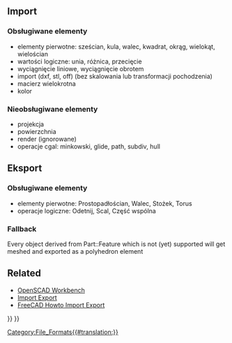 <languages/>
{{TOCright}}
==Import==
===Obsługiwane elementy===
* elementy pierwotne: sześcian, kula, walec, kwadrat, okrąg, wielokąt, wielościan
* wartości logiczne: unia, różnica, przecięcie
* wyciągnięcie liniowe, wyciągnięcie obrotem
* import (dxf, stl, off) (bez skalowania lub transformacji pochodzenia)
* macierz wielokrotna
* kolor

===Nieobsługiwane elementy===
* projekcja
* powierzchnia
* render (ignorowane)
* operacje cgal: minkowski, glide, path, subdiv, hull

== Eksport ==
===Obsługiwane elementy===
* elementy pierwotne: Prostopadłościan, Walec, Stożek, Torus
* operacje logiczne: Odetnij, Scal, Część wspólna

=== Fallback ===
Every object derived from Part::Feature which is not (yet) supported will get meshed and exported as a polyhedron element

== Related ==

* [[OpenSCAD Workbench]]
* [[Import Export]]
* [[FreeCAD Howto Import Export]]


{{Userdocnavi{{#translation:}}}}
{{OpenSCAD Tools navi{{#translation:}}}}
[[Category:File_Formats{{#translation:}}]]